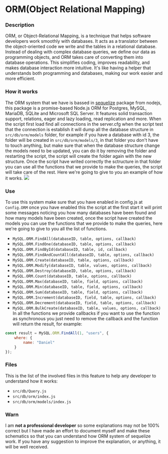 # ORM(Object Relational Mapping)
### Description
ORM, or Object-Relational Mapping, is a technique that helps software developers work smoothly with databases. It acts as a translator between the object-oriented code we write and the tables in a relational database. Instead of dealing with complex database queries, we define our data as programming objects, and ORM takes care of converting them into database operations. This simplifies coding, improves readability, and makes database interaction more intuitive. It's like having a helper that understands both programming and databases, making our work easier and more efficient.

### How it works
The ORM system that we have is bassed in [sequelize](https://www.npmjs.com/package/sequelize) package from nodejs, this package is a promise-based Node.js ORM for Postgres, MySQL, MariaDB, SQLite and Microsoft SQL Server. It features solid transaction support, relations, eager and lazy loading, read replication and more.
When the script first load find all connections in the server.cfg when the script test that the connection is establish it will dump all the database structure in ```src/db/orm/models``` folder, for example if you have a database with id 3, the folder will be created in ```src/db/orm/models/3```, in that folder you don't have to touch anything, but make sure that when the database structure change the models need to be updated, you can do it by removing the folder and restarting the script, the script will create the folder again with the new structure.
Once the script have writed correctly the sctructure in that folder you can use all the functions that we provide to make the queries, the script will take care of the rest.
Here we're going to give to you an example of how it works.
![](../assets/ORM.drawio.png)


### Use
To use this system make sure that you have enabled in config.js at ```Config.ORM``` once you have enabled this the script at the first start it will print some messages noticing you how many databases have been found and how many models have been created, once the script have created the models you can use the functions that we provide to make the queries, here we're going to give to you all the list of functions.
- ```MySQL.ORM.FindAll(databaseID, table, options, callback)```
- ```MySQL.ORM.FindOne(databaseID, table, options, callback)```
- ```MySQL.ORM.FindById(databaseID, table, id, callback)```
- ```MySQL.ORM.FindAndCountAll(databaseID, table, options, callback)```
- ```MySQL.ORM.Create(databaseID, table, options, callback)```
- ```MySQL.ORM.Modify(databaseID, table, values, options, callback)```
- ```MySQL.ORM.Destroy(databaseID, table, options, callback)```
- ```MySQL.ORM.Count(databaseID, table, options, callback)```
- ```MySQL.ORM.Max(databaseID, table, field, options, callback)```
- ```MySQL.ORM.Min(databaseID, table, field, options, callback)```
- ```MySQL.ORM.Sum(databaseID, table, field, options, callback)```
- ```MySQL.ORM.Increment(databaseID, field, table, options, callback)```
- ```MySQL.ORM.Decrement(databaseID, field, table, options, callback)```
- ```MySQL.ORM.BulkCreate(databaseID, table, values, options, callback)```
In all the functions we provide callbacks if you want to use the function as synchronous you just need to remove the callback and the function will return the result, for example:
```js showLineNumbers
const result = MySQL.ORM.FindAll(1, "users", {
    where: {
        name: "Daniel"
    }
});
```

### Files
This is the list of the involved files in this feature to help any developer to understand how it works:
- ```src/db/Query.js```
- ```src/db/orm/index.js```
- ```src/db/orm/models/index.js```

### Warn
I am **not a professional developer** so some explanations may not be 100% correct but I have made an effort to document myself and make these schematics so that you can understand how ORM system of sequelize work. If you have any suggestion to improve the explanation, or anything, it will be well received.